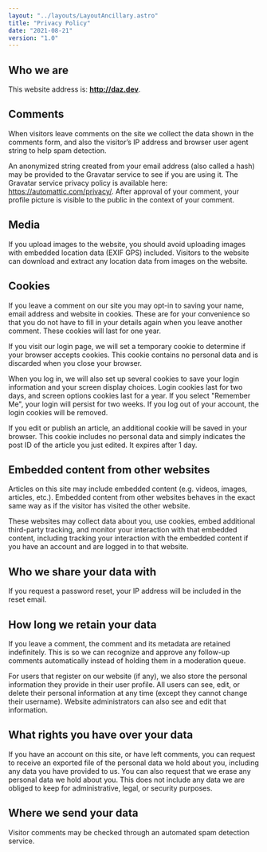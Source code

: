 ```yaml
---
layout: "../layouts/LayoutAncillary.astro"
title: "Privacy Policy"
date: "2021-08-21"
version: "1.0"
---
```


## Who we are

This website address is: **http://daz.dev**.

## Comments

When visitors leave comments on the site we collect the data shown in the comments form, and also the visitor’s IP address and browser user agent string to help spam detection.

An anonymized string created from your email address (also called a hash) may be provided to the Gravatar service to see if you are using it. The Gravatar service privacy policy is available here: https://automattic.com/privacy/. After approval of your comment, your profile picture is visible to the public in the context of your comment.

## Media

If you upload images to the website, you should avoid uploading images with embedded location data (EXIF GPS) included. Visitors to the website can download and extract any location data from images on the website.

## Cookies

If you leave a comment on our site you may opt-in to saving your name, email address and website in cookies. These are for your convenience so that you do not have to fill in your details again when you leave another comment. These cookies will last for one year.

If you visit our login page, we will set a temporary cookie to determine if your browser accepts cookies. This cookie contains no personal data and is discarded when you close your browser.

When you log in, we will also set up several cookies to save your login information and your screen display choices. Login cookies last for two days, and screen options cookies last for a year. If you select "Remember Me", your login will persist for two weeks. If you log out of your account, the login cookies will be removed.

If you edit or publish an article, an additional cookie will be saved in your browser. This cookie includes no personal data and simply indicates the post ID of the article you just edited. It expires after 1 day.

## Embedded content from other websites

Articles on this site may include embedded content (e.g. videos, images, articles, etc.). Embedded content from other websites behaves in the exact same way as if the visitor has visited the other website.

These websites may collect data about you, use cookies, embed additional third-party tracking, and monitor your interaction with that embedded content, including tracking your interaction with the embedded content if you have an account and are logged in to that website.

## Who we share your data with

If you request a password reset, your IP address will be included in the reset email.

## How long we retain your data

If you leave a comment, the comment and its metadata are retained indefinitely. This is so we can recognize and approve any follow-up comments automatically instead of holding them in a moderation queue.

For users that register on our website (if any), we also store the personal information they provide in their user profile. All users can see, edit, or delete their personal information at any time (except they cannot change their username). Website administrators can also see and edit that information.

## What rights you have over your data

If you have an account on this site, or have left comments, you can request to receive an exported file of the personal data we hold about you, including any data you have provided to us. You can also request that we erase any personal data we hold about you. This does not include any data we are obliged to keep for administrative, legal, or security purposes.

## Where we send your data

Visitor comments may be checked through an automated spam detection service.

